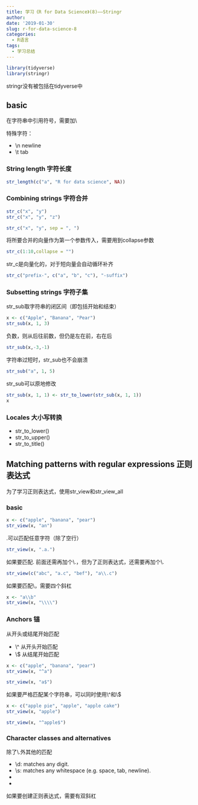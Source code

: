 ```yaml
---
title: 学习《R for Data Science》(8)——Stringr
author: 
date: '2019-01-30'
slug: r-for-data-science-8
categories:
  - R语言
tags:
  - 学习总结
---
```


```r
library(tidyverse)
library(stringr)
```

stringr没有被包括在tidyverse中

## basic

在字符串中引用符号，需要加\\

特殊字符：

- \\n newline
- \\t tab

### String length 字符长度

```r
str_length(c("a", "R for data science", NA))
```

### Combining strings 字符合并

```r
str_c("x", "y")
str_c("x", "y", "z")
```

```r
str_c("x", "y", sep = ", ")
```

将所要合并的向量作为第一个参数传入，需要用到collapse参数

```r
str_c(1:10,collapse = "")
```


str_c是向量化的，对于短向量会自动循环补齐

```r
str_c("prefix-", c("a", "b", "c"), "-suffix")
```

### Subsetting strings 字符子集

str_sub取字符串的闭区间（即包括开始和结束）

```r
x <- c("Apple", "Banana", "Pear")
str_sub(x, 1, 3)
```

负数，则从后往前数，但仍是左在前，右在后

```r
str_sub(x,-3,-1)
```


字符串过短时，str_sub也不会崩溃

```r
str_sub("a", 1, 5)
```

str_sub可以原地修改

```r
str_sub(x, 1, 1) <- str_to_lower(str_sub(x, 1, 1))
x
```

### Locales 大小写转换

- str_to_lower()
- str_to_upper()
- str_to_title()

## Matching patterns with regular expressions 正则表达式

为了学习正则表达式，使用str_view和str_view_all

### basic

```r
x <- c("apple", "banana", "pear")
str_view(x, "an")
```

\.可以匹配任意字符（除了空行）

```r
str_view(x, ".a.")
```

如果要匹配\. 前面还需再加个\\.，但为了正则表达式，还需要再加个\\\.

```r
str_view(c("abc", "a.c", "bef"), "a\\.c")
```

如果要匹配\\，需要四个斜杠

```r
x <- "a\\b"
str_view(x, "\\\\")
```

### Anchors 锚

从开头或结尾开始匹配

- \\^ 从开头开始匹配
- \\$ 从结尾开始匹配

```r
x <- c("apple", "banana", "pear")
str_view(x, "^a")
```

```r
str_view(x, "a$")
```

如果要严格匹配某个字符串，可以同时使用\\^和\\$

```r
x <- c("apple pie", "apple", "apple cake")
str_view(x, "apple")
```

```r
str_view(x, "^apple$")
```

###  Character classes and alternatives

除了\\.外其他的匹配

- \\d: matches any digit.
- \\s: matches any whitespace (e.g. space, tab, newline).
- [abc]: matches a, b, or c.
- [^abc]: matches anything except a, b, or c.

如果要创建正则表达式，需要有双斜杠

